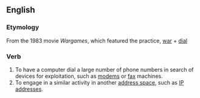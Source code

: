 ==English==

===Etymology===
From the 1983 movie ''Wargames'', which featured the practice, [[war]] + [[dial]]

===Verb===
{{en-verb|head=[[war-]][[dial]]}}

# To have a computer dial a large number of phone numbers in search of devices for exploitation, such as [[modem]]s or [[fax]] machines.
# To engage in a similar activity in another [[address space]], such as [[IP address]]es.